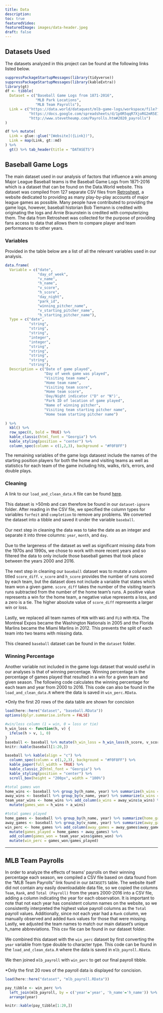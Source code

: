 ```yaml
---
title: Data
description:
toc: true
featuredVideo:
featuredImage: images/data-header.jpeg
draft: false
---
```


## Datasets Used

The datasets analyzed in this project can be found at the following links listed below.

```r
suppressPackageStartupMessages(library(tidyverse))
suppressPackageStartupMessages(library(kableExtra))
library(gt)
df <- tibble(
  Dataset = c("Baseball Game Logs from 1871-2016", 
              "MLB Park Locations",
              "MLB Team Payrolls"),
  Link = c("https://data.world/dataquest/mlb-game-logs/workspace/file?filename=game_logs.csv",
           "https://docs.google.com/spreadsheets/d/1p0R5qqR7XjoRG2mR5E1D_trlygHSqMOUdMgMpzq0gjU/htmlview",
           "http://www.stevetheump.com/Payrolls.htm#2020_payrolls")
)

df %>% mutate(
  Link = glue::glue("[Website]({Link})"),
  Link = map(Link, gt::md)
) %>% 
  gt() %>% tab_header(title = "DATASETS")

```


## Baseball Game Logs

The main dataset used in our analysis of factors that influence a win among Major League Baseball teams is the Baseball Game Logs from 1871-2016 which is a dataset that can be found on the Data.World website. This dataset was compiled from 127 separate CSV files from [Retrosheet](https://www.retrosheet.org), a website dedicated to providing as many play-by-play accounts of major league games as possible. Many people have contributed to providing the game logs, however, baseball historian Bob Tiemann is credited with originating the logs and Arnie Braunstein is credited with computerizing them. The data from Retrosheet was collected for the purpose of providing fans access to data that allows them to compare player and team performances to other years. 

### Variables

Provided in the table below are a list of all the relevant variables used in our analysis.

```r
data.frame(
  Variable = c("date",
               "day_of_week",
               "v_name",
               "h_name",
               "v_score",
               "h_score",
               "day_night",
               "park_id",
               "winning_pitcher_name",
               "v_starting_pitcher_name",
               "h_starting_pitcher_name"),
  Type = c("date",
           "string",
           "string",
           "string",
           "integer",
           "integer",
           "string",
           "string",
           "string",
           "string",
           "string"),
  Description = c("Date of game played",
                  "Day of week game was played",
                  "Visiting team name",
                  "Home team name",
                  "Visiting team score",
                  "Home team score",
                  'Day/Night indicator ("D" or "N")',
                  "Park ID of location of game played",
                  "Name of winning pitcher",
                  "Visiting team starting pitcher name",
                  "Home team starting pitcher name")
        
) %>% 
  kbl() %>% 
  row_spec(0, bold = TRUE) %>% 
  kable_classic(html_font = "Georgia") %>% 
  kable_styling(position = "center") %>% 
  column_spec(column = c(1,2,3), background = "#F0F8FF")

```

The remaining variables of the game logs datasest include the names of the starting position players for both the home and visiting teams as well as statistics for each team of the game including hits, walks, rbi's, errors, and double plays. 

### Cleaning

A link to our `load_and_clean_data.R` file can be found [here](/load_and_clean_data.R).\
\
This dataset is >50mb and can therefore be found in our `dataset-ignore` folder. After reading in the CSV file, we specified the column types for variables `forfeit` and `completion` to remove any problems. We converted the dataset into a tibble and saved it under the variable `baseball`.\
\
Our next step in cleaning the data was to take the date as an integer and separate it into three columns: `year`, `month`, and `day`.\
\
Due to the largeness of the dataset as well as significant missing data from the 1970s and 1990s, we chose to work with more recent years and so filtered the data to only include those baseball games that took place between the years 2000 and 2016.\
\
The next step in cleaning our `baseball` dataset was to mutate a column titled `score_diff`. `v_score` and `h_score` provides the number of runs scored by each team, but the dataset does not include a variable that states which team won a given game. `score_diff` takes the number of the visiting team's runs subtracted from the number of the home team's runs. A positive value represents a win for the home team, a negative value represents a loss, and a zero is a tie. The higher absolute value of `score_diff` represents a larger win or loss.\
\
Lastly, we replaced all team names of `MON` with `WAS` and `FLO` with `MIA`. The Montreal Expos became the Washington Nationals in 2005 and the Florida Marlins became the Miami Marlins in 2012. This prevents the split of each team into two teams with missing data.\
\
This cleaned `baseball` dataset can be found in the `dataset` folder. 

### Winning Percentage

Another variable not included in the game logs dataset that would useful in our analyses is that of winning percentage. Winning percentage is the percentage of games played that resulted in a win for a given team and given season. The following code calculates the winning percentage for each team and year from 2000 to 2016. This code can also be found in the `load_and_clean_data.R` where the data is saved in `win_perc.RData`.

*Only the first 20 rows of the data table are shown for concision
```r
load(here::here("dataset", "baseball.RData"))
options(dplyr.summarise.inform = FALSE)

#win/loss column (1 = win, 0 = loss or tie)
h_win_loss <- function(h, v) {
  ifelse(h > v, 1, 0)
}
baseball <- baseball %>% mutate(h_win_loss = h_win_loss(h_score, v_score))
knitr::kable(baseball[1:20,])

baseball %>% kable(align = "c") %>%
  column_spec(column = c(1,2,3), background = "#F0F8FF") %>% 
  kable_paper(full_width = TRUE) %>% 
  kable_classic_2(html_font = "Georgia") %>% 
  kable_styling(position = "center") %>% 
  scroll_box(height = "200px", width = "100%")

#total games won
home_wins <- baseball %>% group_by(h_name, year) %>% summarize(h_wins = sum(h_win_loss == 1))
away_wins <- baseball %>% group_by(v_name, year) %>% summarize(a_wins = sum(h_win_loss == 0))
team_year_wins <- home_wins %>% add_column(a_wins = away_wins$a_wins) %>% 
  mutate(games_won = h_wins + a_wins)

#total games played
home_games <- baseball %>% group_by(h_name, year) %>% summarize(home_games = n())
away_games <- baseball %>% group_by(v_name, year) %>% summarize(away_games = n())
win_perc <- home_games %>% add_column(away_games = away_games$away_games) %>% 
  mutate(games_played = home_games + away_games) %>% 
  add_column(games_won = team_year_wins$games_won) %>% 
  mutate(win_perc = games_won/games_played)
```

----
## MLB Team Payrolls
In order to analyze the effects of teams' payrolls on their winning percentage each season, we compiled a CSV file based on data found from the "MLB Team Payrolls" link found in our `DATASETS` table. The website itself did not contain any easily downloadable data file, so we copied the columns `Team`, `Rank`, and `Total (Payroll)` from the years 2000-2016 into a CSV file, adding a column indicating the year for each observation. It is important to note that not each year has consistent column names on the website, so we consistently interpreted the highest value payroll columns as the `Total` payroll values. Additionally, since not each year had a `Rank` column, we manually observed and added `Rank` values for those that were missing. Lastly, we adjusted the team names to match our main dataset's unique h_name abbreviations. This csv file can be found in our dataset folder.\
\
We combined this dataset with the `win_perc` dataset by first converting the `year` variable from type double to character type. This code can be found in the `load_and_clean_data.R` where the data is saved in `mlb_payroll.RData`.\
\
We then joined `mlb_payroll` with `win_perc` to get our final payroll tibble.\
\
*Only the first 20 rows of the payroll data is displayed for concision.

```r
load(here::here("dataset", "mlb_payroll.RData"))

pay_tibble <- win_perc %>% 
  left_join(mlb_payroll, by = c('year'='year', 'h_name'='h_name')) %>% 
  arrange(year)

knitr::kable(pay_tibble[1:20,])
```
